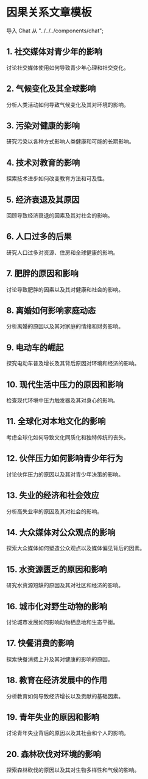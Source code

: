 # 因果关系文章模板

导入 Chat 从 "../../../components/chat";

<div style={{ width: "100%", padding: 20, height: "70vh" }}>
  <Chat
    welcome={"嗨，您想讨论或生成哪种模板？"}
    teacherName={"Alex"}
    systemPrompt={"请帮助用户找到他（她）想要的文章模板！"}
  />
</div>

## 1. 社交媒体对青少年的影响

讨论社交媒体使用如何导致青少年心理和社交变化。

## 2. 气候变化及其全球影响

分析人类活动如何导致气候变化及其对环境的影响。

## 3. 污染对健康的影响

研究污染以各种方式影响人类健康和可能的长期影响。

## 4. 技术对教育的影响

探索技术进步如何改变教育方法和可及性。

## 5. 经济衰退及其原因

回顾导致经济衰退的因素及其对社会的影响。

## 6. 人口过多的后果

研究人口过多对资源、住房和全球健康的影响。

## 7. 肥胖的原因和影响

讨论导致肥胖的因素以及其对健康和社会的影响。

## 8. 离婚如何影响家庭动态

分析离婚的原因以及其对家庭的情绪和财务影响。

## 9. 电动车的崛起

探究电动车普及增长及其背后原因对环境和经济的影响。

## 10. 现代生活中压力的原因和影响

检查现代环境中压力触发器及其对身心的影响。

## 11. 全球化对本地文化的影响

考虑全球化如何导致文化同质化和独特传统的丧失。

## 12. 伙伴压力如何影响青少年行为

讨论伙伴压力的原因以及其对青少年决策的影响。

## 13. 失业的经济和社会效应

分析高失业率的原因及其对社会的影响。

## 14. 大众媒体对公众观点的影响

探索大众媒体如何塑造公众观点以及媒体偏见背后的因素。

## 15. 水资源匮乏的原因和影响

研究水资源短缺的原因及其对社区和经济的影响。

## 16. 城市化对野生动物的影响

讨论城市发展如何影响动物栖息地和生态平衡。

## 17. 快餐消费的影响

探索快餐消费上升及其对健康的影响的原因。

## 18. 教育在经济发展中的作用

分析教育如何导致经济增长以及贡献的基础因素。

## 19. 青年失业的原因和影响

讨论青年失业背后的原因以及其社会和个人的影响。

## 20. 森林砍伐对环境的影响

探索森林砍伐的原因以及其对生物多样性和气候的影响。

